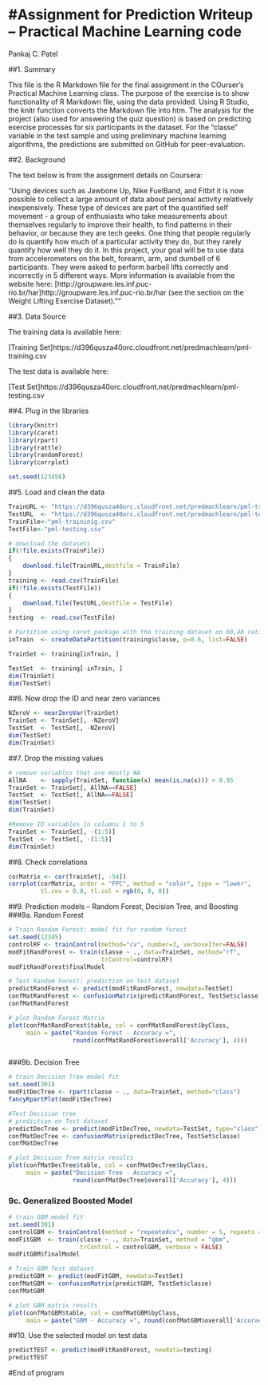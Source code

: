 #Assignment for Prediction Writeup -- Practical Machine Learning code
====================================================================
Pankaj C. Patel

##1. Summary

This file is the R Markdown file for the final assignment in the COurser's Practical Machine Learning class. The purpose of the exercise is to show functionality of R Markdown file, using the data provided. Using R Studio, the knitr function converts the Markdown file into htm. The analysis for the project (also used for answering the quiz question) is based on predicting exercise processes for six participants in the dataset. For the "classe" variable in the test sample and using preliminary machine learning algorithms, the predictions are submitted on GitHub for peer-evaluation. 

##2. Background

The text below is from the assignment details on Coursera:

"Using devices such as Jawbone Up, Nike FuelBand, and Fitbit it is now possible to collect a large amount of data about personal activity relatively inexpensively. These type of devices are part of the quantified self movement - a group of enthusiasts who take measurements about themselves regularly to improve their health, to find patterns in their behavior, or because they are tech geeks. One thing that people regularly do is quantify how much of a particular activity they do, but they rarely quantify how well they do it. In this project, your goal will be to use data from accelerometers on the belt, forearm, arm, and dumbell of 6 participants. They were asked to perform barbell lifts correctly and incorrectly in 5 different ways. More information is available from the website here: [http://groupware.les.inf.puc-rio.br/har]http://groupware.les.inf.puc-rio.br/har (see the section on the Weight Lifting Exercise Dataset).""

##3. Data Source

The training data is available here:

[Training Set]https://d396qusza40orc.cloudfront.net/predmachlearn/pml-training.csv

The test data is available here:

[Test Set]https://d396qusza40orc.cloudfront.net/predmachlearn/pml-testing.csv

##4. Plug in the libraries
```{R}
library(knitr)
library(caret)
library(rpart)
library(rattle)
library(randomForest)
library(corrplot)

set.seed(123456)
```

##5. Load and clean the data

```{R}
TrainURL <- "https://d396qusza40orc.cloudfront.net/predmachlearn/pml-training.csv"
TestURL  <- "https://d396qusza40orc.cloudfront.net/predmachlearn/pml-testing.csv"
TrainFile<-"pml-traininig.csv"
TestFile<-"pml-testing.csv"

# download the datasets
if(!file.exists(TrainFile))
{
    download.file(TrainURL,destfile = TrainFile)
}
training <- read.csv(TrainFile)
if(!file.exists(TestFile))
{
    download.file(TestURL,destfile = TestFile)
}
testing  <- read.csv(TestFile)

# Partition using caret package with the training dataset on 60,40 ratio
inTrain  <- createDataPartition(training$classe, p=0.6, list=FALSE)

TrainSet <- training[inTrain, ]

TestSet  <- training[-inTrain, ]
dim(TrainSet)
dim(TestSet)

```

##6. Now drop the ID and near zero variances

```{R}
NZeroV <- nearZeroVar(TrainSet)
TrainSet <- TrainSet[, -NZeroV]
TestSet  <- TestSet[, -NZeroV]
dim(TestSet)
dim(TrainSet)

```

##7. Drop the missing values

```{R}

# remove variables that are mostly NA
AllNA    <- sapply(TrainSet, function(x) mean(is.na(x))) > 0.95
TrainSet <- TrainSet[, AllNA==FALSE]
TestSet  <- TestSet[, AllNA==FALSE]
dim(TestSet)
dim(TrainSet)

#Remove ID variables in columns 1 to 5
TrainSet <- TrainSet[, -(1:5)]
TestSet  <- TestSet[, -(1:5)]
dim(TrainSet)

```

##8. Check correlations

```{R}
corMatrix <- cor(TrainSet[, -54])
corrplot(corMatrix, order = "FPC", method = "color", type = "lower", 
         tl.cex = 0.8, tl.col = rgb(0, 0, 0))
```

##9. Prediction models -- Random Forest, Decision Tree, and Boosting
###9a. Random Forest

```{R}
# Train Random Forest: model fit for random forest
set.seed(12345)
controlRF <- trainControl(method="cv", number=3, verboseIter=FALSE)
modFitRandForest <- train(classe ~ ., data=TrainSet, method="rf",
                          trControl=controlRF)
modFitRandForest$finalModel

# Test Random Forest: prediction on Test dataset
predictRandForest <- predict(modFitRandForest, newdata=TestSet)
confMatRandForest <- confusionMatrix(predictRandForest, TestSet$classe)
confMatRandForest

# plot Random Forest Matrix 
plot(confMatRandForest$table, col = confMatRandForest$byClass, 
     main = paste("Random Forest - Accuracy =",
                  round(confMatRandForest$overall['Accuracy'], 4)))



```
###9b. Decision Tree

```{R}

# train Decision Tree model fit
set.seed(301)
modFitDecTree <- rpart(classe ~ ., data=TrainSet, method="class")
fancyRpartPlot(modFitDecTree)

#Test Decision tree
# prediction on Test dataset
predictDecTree <- predict(modFitDecTree, newdata=TestSet, type="class")
confMatDecTree <- confusionMatrix(predictDecTree, TestSet$classe)
confMatDecTree

# plot Decision Tree matrix results
plot(confMatDecTree$table, col = confMatDecTree$byClass, 
     main = paste("Decision Tree - Accuracy =",
                  round(confMatDecTree$overall['Accuracy'], 4)))

```

### 9c. Generalized Boosted Model

```{R}
# train GBM model fit
set.seed(301)
controlGBM <- trainControl(method = "repeatedcv", number = 5, repeats = 1)
modFitGBM  <- train(classe ~ ., data=TrainSet, method = "gbm",
                    trControl = controlGBM, verbose = FALSE)
modFitGBM$finalModel

# Train GBM Test dataset
predictGBM <- predict(modFitGBM, newdata=TestSet)
confMatGBM <- confusionMatrix(predictGBM, TestSet$classe)
confMatGBM

# plot GBM matrix results
plot(confMatGBM$table, col = confMatGBM$byClass, 
     main = paste("GBM - Accuracy =", round(confMatGBM$overall['Accuracy'], 4)))
```


##10. Use the selected model on test data

```{R}
predictTEST <- predict(modFitRandForest, newdata=testing)
predictTEST
```

#End of program

























